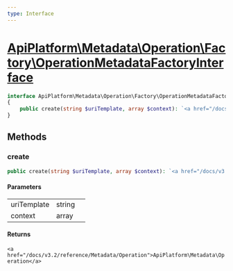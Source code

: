 ```yaml
---
type: Interface
---
```


# [ApiPlatform\Metadata\Operation\Factory\OperationMetadataFactoryInterface](/docs/v3.2/reference/Metadata/Operation/Factory/OperationMetadataFactoryInterface)



```php
interface ApiPlatform\Metadata\Operation\Factory\OperationMetadataFactoryInterface
{
    public create(string $uriTemplate, array $context): `<a href="/docs/v3.2/reference/Metadata/Operation">ApiPlatform\Metadata\Operation</a>`
}
```
## Methods

### create



```php
public create(string $uriTemplate, array $context): `<a href="/docs/v3.2/reference/Metadata/Operation">ApiPlatform\Metadata\Operation</a>`
```

#### Parameters

<table><tbody>
<tr><td>uriTemplate</td><td>string</td><td></td></tr><tr><td>context</td><td>array</td><td></td></tr>
</tbody>
</table>

#### Returns

`<a href="/docs/v3.2/reference/Metadata/Operation">ApiPlatform\Metadata\Operation</a>`
